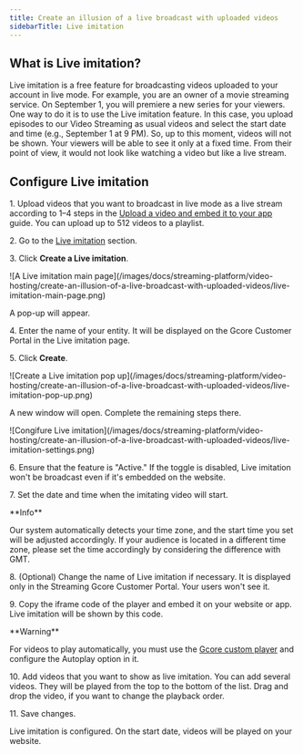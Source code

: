 ---
title: Create an illusion of a live broadcast with uploaded videos
sidebarTitle: Live imitation
---

## What is Live imitation?

Live imitation is a free feature for broadcasting videos uploaded to your account in live mode. For example, you are an owner of a movie streaming service. On September 1, you will premiere a new series for your viewers. One way to do it is to use the Live imitation feature. In this case, you upload episodes to our Video Streaming as usual videos and select the start date and time (e.g., September 1 at 9 PM). So, up to this moment, videos will not be shown. Your viewers will be able to see it only at a fixed time. From their point of view, it would not look like watching a video but like a live stream.

## Configure Live imitation

1\. Upload videos that you want to broadcast in live mode as a live stream according to 1–4 steps in the [Upload a video and embed it to your app](/streaming-platform/video-hosting/upload-a-video-and-embed-it-to-your-app) guide. You can upload up to 512 videos to a playlist.

2\. Go to the [Live imitation]() section.

3\. Click **Create a Live imitation**.


<Frame>![A Live imitation main page](/images/docs/streaming-platform/video-hosting/create-an-illusion-of-a-live-broadcast-with-uploaded-videos/live-imitation-main-page.png)</Frame>



A pop-up will appear. 

4\. Enter the name of your entity. It will be displayed on the Gcore Customer Portal in the Live imitation page. 

5\. Click **Create**.


<Frame>![Create a Live imitation pop up](/images/docs/streaming-platform/video-hosting/create-an-illusion-of-a-live-broadcast-with-uploaded-videos/live-imitation-pop-up.png)</Frame>



A new window will open. Complete the remaining steps there.


<Frame>![Congifure Live imitation](/images/docs/streaming-platform/video-hosting/create-an-illusion-of-a-live-broadcast-with-uploaded-videos/live-imitation-settings.png)</Frame>



6\. Ensure that the feature is "Active." If the toggle is disabled, Live imitation won't be broadcast even if it's embedded on the website.

7\. Set the date and time when the imitating video will start. 

<Info>
**Info**

Our system automatically detects your time zone, and the start time you set will be adjusted accordingly. If your audience is located in a different time zone, please set the time accordingly by considering the difference with GMT.
</Info>

8\. (Optional) Change the name of Live imitation if necessary. It is displayed only in the Streaming Gcore Customer Portal. Your users won't see it.

9\. Copy the iframe code of the player and embed it on your website or app. Live imitation will be shown by this code.

<Warning>
**Warning**

For videos to play automatically, you must use the [Gcore custom player](/streaming-platform/extra-features/customize-appearance-of-the-built-in-player) and configure the Autoplay option in it.
</Warning>

10\. Add videos that you want to show as live imitation. You can add several videos. They will be played from the top to the bottom of the list. Drag and drop the video, if you want to change the playback order.

11\. Save changes.

Live imitation is configured. On the start date, videos will be played on your website.